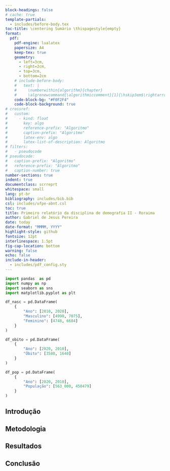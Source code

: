 ```yaml
---
block-headings: false
# cache: true
template-partials:
  - includes/before-body.tex
toc-title: \centering Sumário \thispagestyle{empty}
format:
  pdf:
    pdf-engine: lualatex
    papersize: A4
    keep-tex: true
    geometry:
      - left=3cm,
      - right=2cm,
      - top=3cm,
      - bottom=2cm
    # include-before-body:
    #   text: |
    #     \numberwithin{algorithm}{chapter}
    #     \algrenewcommand{\algorithmiccomment}[1]{\hskip3em$\rightarrow$ #1}
    code-block-bg: "#F0F2F4"
    code-block-background: true
# crossref:
#   custom:
#     - kind: float
#       key: algo
#       reference-prefix: "Algoritmo"
#       caption-prefix: "Algoritmo"
#       latex-env: algo
#       latex-list-of-description: Algoritmo
# filters:
#   - pseudocode
# pseudocode:
#   caption-prefix: "Algoritmo"
#   reference-prefix: "Algoritmo"
#   caption-number: true
number-sections: true
indent: true
documentclass: scrreprt
whitespace: small
lang: pt-br
bibliography: includes/bib.bib
csl: includes/ufpe-abnt.csl
toc: true
title: Primeiro relatório da disciplina de demografia II - Roraima
author: Gabriel de Jesus Pereira
date: today
date-format: "MMMM, YYYY"
highlight-style: github
fontsize: 12pt
interlinespace: 1.5pt
fig-cap-location: bottom
warning: false
echo: false
include-in-header:
  - includes/pdf_config.sty
---
```



```python
import pandas  as pd
import numpy as np
import seaborn as sns
import matplotlib.pyplot as plt
```


```python
df_nasc = pd.DataFrame(
    {
        "Ano": [2010, 2020],
        "Masculino": [4990, 7075],
        "Feminino": [4748, 6684]
    }
)

df_obito = pd.DataFrame(
    {
        "Ano": [2020, 2010],
        "Óbito": [3580, 1640]
    }
)

df_pop = pd.DataFrame(
    {
        "Ano": [2020, 2010],
        "População": [563_000, 450479]
    }
)
```


## Introdução


## Metodologia

## Resultados

## Conclusão
